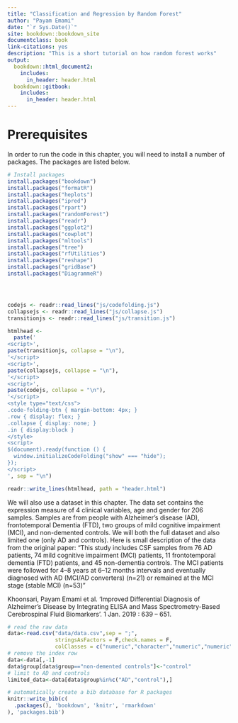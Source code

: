 ```yaml
--- 
title: "Classification and Regression by Random Forest"
author: "Payam Emami"
date: "`r Sys.Date()`"
site: bookdown::bookdown_site
documentclass: book
link-citations: yes
description: "This is a short tutorial on how random forest works"
output:
  bookdown::html_document2:
    includes:
      in_header: header.html
  bookdown::gitbook:
    includes:
      in_header: header.html
---
```


# Prerequisites

In order to run the code in this chapter, you will need to install a number of packages. The packages are listed below.  


```r

# Install packages
install.packages("bookdown")
install.packages("formatR")
install.packages("heplots")
install.packages("ipred")
install.packages("rpart")
install.packages("randomForest")
install.packages("readr")
install.packages("ggplot2")
install.packages("cowplot")
install.packages("mltools")
install.packages("tree")
install.packages("rfUtilities")
install.packages("reshape")
install.packages("gridBase")
install.packages("DiagrammeR")





```

```r
codejs <- readr::read_lines("js/codefolding.js")
collapsejs <- readr::read_lines("js/collapse.js")
transitionjs <- readr::read_lines("js/transition.js")

htmlhead <- 
  paste('
<script>',
paste(transitionjs, collapse = "\n"),
'</script>
<script>',
paste(collapsejs, collapse = "\n"),
'</script>
<script>',
paste(codejs, collapse = "\n"),
'</script>
<style type="text/css">
.code-folding-btn { margin-bottom: 4px; }
.row { display: flex; }
.collapse { display: none; }
.in { display:block }
</style>
<script>
$(document).ready(function () {
  window.initializeCodeFolding("show" === "hide");
});
</script>
', sep = "\n")

readr::write_lines(htmlhead, path = "header.html")
```


We will also use a dataset in this chapter. The data set contains the expression measure of 4 clinical variables, age and gender for 206 samples. Samples are from people with Alzheimer's disease (AD), frontotemporal Dementia (FTD), two groups of mild cognitive impairment (MCI), and non-demented controls. We will both the full dataset and also limited one (only AD and controls). Here is small description of the data from the original paper: "This study includes CSF samples from 76 AD patients, 74 mild cognitive impairment (MCI) patients, 11 frontotemporal dementia (FTD) patients, and 45 non-dementia controls. The MCI patients were followed for 4–8 years at 6–12 months intervals and eventually diagnosed with AD (MCI/AD converters) (n=21) or remained at the MCI stage (stable MCI) (n=53)"

Khoonsari, Payam Emami et al. ‘Improved Differential Diagnosis of Alzheimer’s Disease by Integrating ELISA and Mass Spectrometry-Based Cerebrospinal Fluid Biomarkers’. 1 Jan. 2019 : 639 – 651.

```r
# read the raw data
data<-read.csv("data/data.csv",sep = ";",
               stringsAsFactors = F,check.names = F,
               colClasses = c("numeric","character","numeric","numeric","numeric","numeric","numeric","character"))
# remove the index row
data<-data[,-1]
data$group[data$group=="non-demented controls"]<-"control"
# limit to AD and controls
limited_data<-data[data$group%in%c("AD","control"),]


```


```r
# automatically create a bib database for R packages
knitr::write_bib(c(
  .packages(), 'bookdown', 'knitr', 'rmarkdown'
), 'packages.bib')
```


